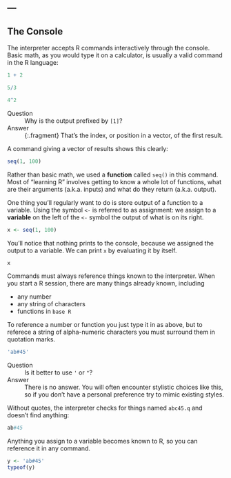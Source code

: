 ---
---

## The Console

The interpreter accepts R commands interactively through the console. Basic math, as you would type it on a calculator, is usually a valid command in the R language:

```r
1 + 2
```

```r
5/3
```

```r
4^2
```

<!--split-->

Question
: Why is the output prefixed by `[1]`?

Answer
: {:.fragment} That's the index, or position in a vector, of the first result.

<!--split-->

A command giving a vector of results shows this clearly:

```r
seq(1, 100)
```

Rather than basic math, we used a **function** called `seq()` in this command.
Most of "learning R" involves getting to know a whole lot of functions, what are their arguments (a.k.a. inputs) and what do they return (a.k.a. output).

<!--split-->

One thing you'll regularly want to do is store output of a function to a variable.
Using the symbol `<-` is referred to as assignment: we assign to a **variable** on the left of the `<-` symbol the output of what is on its right.

```r
x <- seq(1, 100)
```

You'll notice that nothing prints to the console, because we assigned the output to a variable.
We can print `x` by evaluating it by itself.

```r
x
```

<!--split-->

Commands must always reference things known to the interpreter.
When you start a R session, there are many things already known, including

- any number
- any string of characters
- functions in `base R`

<!--split-->

To reference a number or function you just type it in as above, but to referece a string of alpha-numeric characters you must surround them in quotation marks.

```r
'ab#45'
```

Question
: Is it better to use `'` or `"`?

Answer
: There is no answer. You will often encounter stylistic choices like this, so if you don't have a personal preference try to mimic existing styles.

<!--split-->

Without quotes, the interpreter checks for things named `abc45.q` and doesn't find anything:

```r
ab#45
```

<!--split-->

Anything you assign to a variable becomes known to R, so you can reference it in any command.

```r
y <- 'ab#45'
typeof(y)
```
